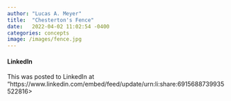 ```yaml
---
author: "Lucas A. Meyer"
title:  "Chesterton's Fence"
date:   2022-04-02 11:02:54 -0400
categories: concepts
image: /images/fence.jpg
---
```


#### LinkedIn

This was posted to LinkedIn at "https://www.linkedin.com/embed/feed/update/urn:li:share:6915688739935522816>